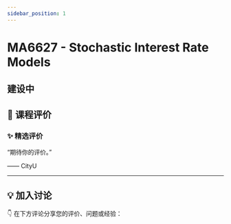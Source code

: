 ```yaml
---
sidebar_position: 1
---
```



# MA6627 - Stochastic Interest Rate Models

## 建设中

## **💬 课程评价**

### ✨ **精选评价**
<div className={commentStyles.commentBox}>
    <p className={commentStyles.commentText}>
        “期待你的评价。”
    </p>
    <p className={commentStyles.commentAuthor}>—— CityU</p>
</div>

---

## **💡 加入讨论**

👇 在下方评论分享您的评价、问题或经验：
<Utterances />
